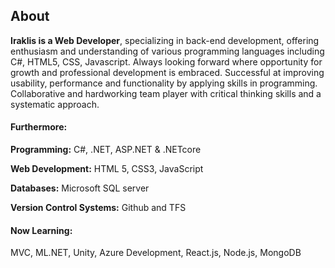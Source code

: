 ## About

**Iraklis is a Web Developer**, specializing in back-end development, 
offering enthusiasm and understanding of various programming languages including C#, HTML5, CSS, Javascript. 
Always looking forward where opportunity for growth and professional development is embraced. Successful at improving usability, 
performance and functionality by applying skills in programming. 
Collaborative and hardworking team player with critical thinking skills and a systematic approach.

#### Furthermore:

**Programming:** C#, .NET, ASP.NET & .NETcore

**Web Development:** HTML 5, CSS3, JavaScript

**Databases:** Microsoft SQL server

**Version Control Systems:** Github and TFS


#### Now Learning:

MVC, ML.NET, Unity, Azure Development, React.js, Node.js, MongoDB 